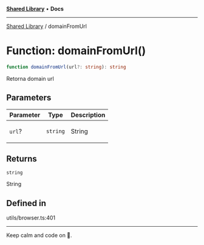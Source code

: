 
<Meta title="Libs/Shared/functions/domainFromUrl" />



[**Shared Library**](/?path=/docs/libs-shared-overview--page) • **Docs**

***

[Shared Library](/?path=/docs/libs-shared-overview--page) / domainFromUrl

# Function: domainFromUrl()

```ts
function domainFromUrl(url?: string): string
```

Retorna domain url

## Parameters

<table>
<thead>
<tr>
<th>Parameter</th>
<th>Type</th>
<th>Description</th>
</tr>
</thead>
<tbody>
<tr>
<td>

`url`?

</td>
<td>

`string`

</td>
<td>

String

</td>
</tr>
</tbody>
</table>

## Returns

`string`

String

## Defined in

utils/browser.ts:401


***

Keep calm and code on 🤘.